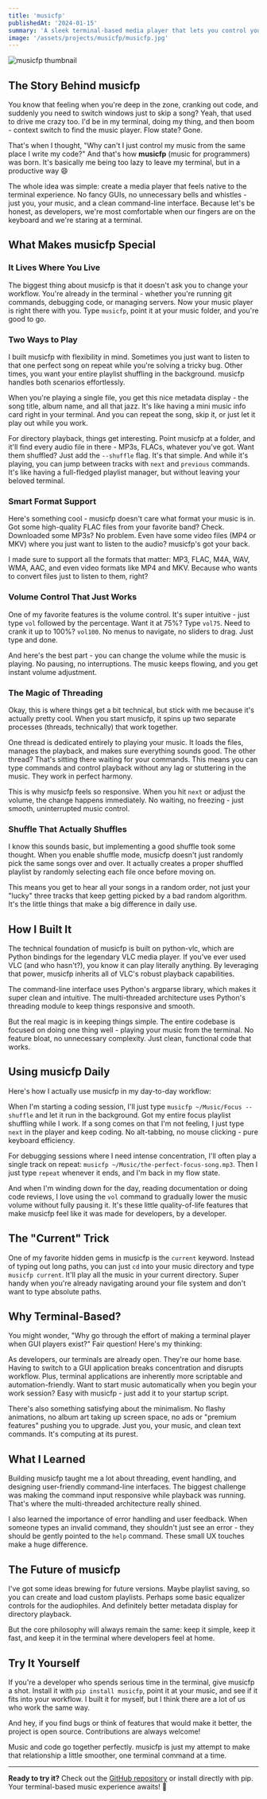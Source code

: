 ```yaml
---
title: 'musicfp'
publishedAt: '2024-01-15'
summary: 'A sleek terminal-based media player that lets you control your music without leaving the command line. Built for developers who live in their terminals.'
image: '/assets/projects/musicfp/musicfp.jpg'
---
```


![musicfp thumbnail](/assets/projects/musicfp/musicfp.jpg)

## The Story Behind musicfp

You know that feeling when you're deep in the zone, cranking out code, and suddenly you need to switch windows just to skip a song? Yeah, that used to drive me crazy too. I'd be in my terminal, doing my thing, and then boom - context switch to find the music player. Flow state? Gone.

That's when I thought, "Why can't I just control my music from the same place I write my code?" And that's how **musicfp** (music for programmers) was born. It's basically me being too lazy to leave my terminal, but in a productive way 😄

The whole idea was simple: create a media player that feels native to the terminal experience. No fancy GUIs, no unnecessary bells and whistles - just you, your music, and a clean command-line interface. Because let's be honest, as developers, we're most comfortable when our fingers are on the keyboard and we're staring at a terminal.

## What Makes musicfp Special

### It Lives Where You Live

The biggest thing about musicfp is that it doesn't ask you to change your workflow. You're already in the terminal - whether you're running git commands, debugging code, or managing servers. Now your music player is right there with you. Type `musicfp`, point it at your music folder, and you're good to go.

### Two Ways to Play

I built musicfp with flexibility in mind. Sometimes you just want to listen to that one perfect song on repeat while you're solving a tricky bug. Other times, you want your entire playlist shuffling in the background. musicfp handles both scenarios effortlessly.

When you're playing a single file, you get this nice metadata display - the song title, album name, and all that jazz. It's like having a mini music info card right in your terminal. And you can repeat the song, skip it, or just let it play out while you work.

For directory playback, things get interesting. Point musicfp at a folder, and it'll find every audio file in there - MP3s, FLACs, whatever you've got. Want them shuffled? Just add the `--shuffle` flag. It's that simple. And while it's playing, you can jump between tracks with `next` and `previous` commands. It's like having a full-fledged playlist manager, but without leaving your beloved terminal.

### Smart Format Support

Here's something cool - musicfp doesn't care what format your music is in. Got some high-quality FLAC files from your favorite band? Check. Downloaded some MP3s? No problem. Even have some video files (MP4 or MKV) where you just want to listen to the audio? musicfp's got your back.

I made sure to support all the formats that matter: MP3, FLAC, M4A, WAV, WMA, AAC, and even video formats like MP4 and MKV. Because who wants to convert files just to listen to them, right?

### Volume Control That Just Works

One of my favorite features is the volume control. It's super intuitive - just type `vol` followed by the percentage. Want it at 75%? Type `vol75`. Need to crank it up to 100%? `vol100`. No menus to navigate, no sliders to drag. Just type and done.

And here's the best part - you can change the volume while the music is playing. No pausing, no interruptions. The music keeps flowing, and you get instant volume adjustment.

### The Magic of Threading

Okay, this is where things get a bit technical, but stick with me because it's actually pretty cool. When you start musicfp, it spins up two separate processes (threads, technically) that work together.

One thread is dedicated entirely to playing your music. It loads the files, manages the playback, and makes sure everything sounds good. The other thread? That's sitting there waiting for your commands. This means you can type commands and control playback without any lag or stuttering in the music. They work in perfect harmony.

This is why musicfp feels so responsive. When you hit `next` or adjust the volume, the change happens immediately. No waiting, no freezing - just smooth, uninterrupted music control.

### Shuffle That Actually Shuffles

I know this sounds basic, but implementing a good shuffle took some thought. When you enable shuffle mode, musicfp doesn't just randomly pick the same songs over and over. It actually creates a proper shuffled playlist by randomly selecting each file once before moving on.

This means you get to hear all your songs in a random order, not just your "lucky" three tracks that keep getting picked by a bad random algorithm. It's the little things that make a big difference in daily use.

## How I Built It

The technical foundation of musicfp is built on python-vlc, which are Python bindings for the legendary VLC media player. If you've ever used VLC (and who hasn't?), you know it can play literally anything. By leveraging that power, musicfp inherits all of VLC's robust playback capabilities.

The command-line interface uses Python's argparse library, which makes it super clean and intuitive. The multi-threaded architecture uses Python's threading module to keep things responsive and smooth.

But the real magic is in keeping things simple. The entire codebase is focused on doing one thing well - playing your music from the terminal. No feature bloat, no unnecessary complexity. Just clean, functional code that works.

## Using musicfp Daily

Here's how I actually use musicfp in my day-to-day workflow:

When I'm starting a coding session, I'll just type `musicfp ~/Music/Focus --shuffle` and let it run in the background. Got my entire focus playlist shuffling while I work. If a song comes on that I'm not feeling, I just type `next` in the player and keep coding. No alt-tabbing, no mouse clicking - pure keyboard efficiency.

For debugging sessions where I need intense concentration, I'll often play a single track on repeat: `musicfp ~/Music/the-perfect-focus-song.mp3`. Then I just type `repeat` whenever it ends, and I'm back in my flow state.

And when I'm winding down for the day, reading documentation or doing code reviews, I love using the `vol` command to gradually lower the music volume without fully pausing it. It's these little quality-of-life features that make musicfp feel like it was made for developers, by a developer.

## The "Current" Trick

One of my favorite hidden gems in musicfp is the `current` keyword. Instead of typing out long paths, you can just `cd` into your music directory and type `musicfp current`. It'll play all the music in your current directory. Super handy when you're already navigating around your file system and don't want to type absolute paths.

## Why Terminal-Based?

You might wonder, "Why go through the effort of making a terminal player when GUI players exist?" Fair question! Here's my thinking:

As developers, our terminals are already open. They're our home base. Having to switch to a GUI application breaks concentration and disrupts workflow. Plus, terminal applications are inherently more scriptable and automation-friendly. Want to start music automatically when you begin your work session? Easy with musicfp - just add it to your startup script.

There's also something satisfying about the minimalism. No flashy animations, no album art taking up screen space, no ads or "premium features" pushing you to upgrade. Just you, your music, and clean text commands. It's computing at its purest.

## What I Learned

Building musicfp taught me a lot about threading, event handling, and designing user-friendly command-line interfaces. The biggest challenge was making the command input responsive while playback was running. That's where the multi-threaded architecture really shined.

I also learned the importance of error handling and user feedback. When someone types an invalid command, they shouldn't just see an error - they should be gently pointed to the `help` command. These small UX touches make a huge difference.

## The Future of musicfp

I've got some ideas brewing for future versions. Maybe playlist saving, so you can create and load custom playlists. Perhaps some basic equalizer controls for the audiophiles. And definitely better metadata display for directory playback.

But the core philosophy will always remain the same: keep it simple, keep it fast, and keep it in the terminal where developers feel at home.

## Try It Yourself

If you're a developer who spends serious time in the terminal, give musicfp a shot. Install it with `pip install musicfp`, point it at your music, and see if it fits into your workflow. I built it for myself, but I think there are a lot of us who work the same way.

And hey, if you find bugs or think of features that would make it better, the project is open source. Contributions are always welcome!

Music and code go together perfectly. musicfp is just my attempt to make that relationship a little smoother, one terminal command at a time.

---

**Ready to try it?** Check out the [GitHub repository](https://github.com/SatvikVirmani/musicfp) or install directly with pip. Your terminal-based music experience awaits! 🎵
